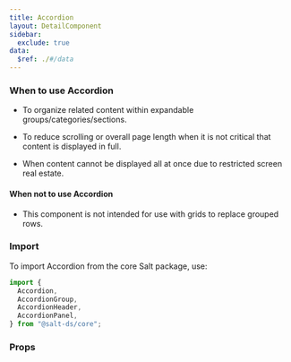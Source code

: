 ```yaml
---
title: Accordion
layout: DetailComponent
sidebar:
  exclude: true
data:
  $ref: ./#/data
---
```


### When to use Accordion

- To organize related content within expandable groups/categories/sections.

- To reduce scrolling or overall page length when it is not critical that content is displayed in full.

- When content cannot be displayed all at once due to restricted screen real estate.

#### When not to use Accordion

- This component is not intended for use with grids to replace grouped rows.

### Import

To import Accordion from the core Salt package, use:

```js
import {
  Accordion,
  AccordionGroup,
  AccordionHeader,
  AccordionPanel,
} from "@salt-ds/core";
```

### Props

<PropsTable componentName="Accordion" />
